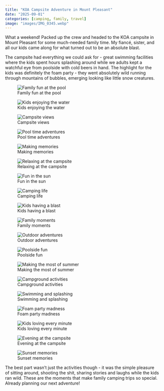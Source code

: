 ```yaml
---
title: "KOA Campsite Adventure in Mount Pleasant"
date: "2025-09-01"
categories: [camping, family, travel]
image: "images/IMG_0345.webp"
---
```


What a weekend! Packed up the crew and headed to the KOA campsite in Mount Pleasant for some much-needed family time. My fiancé, sister, and all our kids came along for what turned out to be an absolute blast.

The campsite had everything we could ask for - great swimming facilities where the kids spent hours splashing around while we adults kept a watchful eye from poolside with cold beers in hand. The highlight for the kids was definitely the foam party - they went absolutely wild running through mountains of bubbles, emerging looking like little snow creatures.

![Family fun at the pool](images/IMG_0341.webp)

![Kids enjoying the water](images/IMG_0344.webp)

![Campsite views](images/IMG_0345.webp)

![Pool time adventures](images/IMG_0353.webp)

![Making memories](images/IMG_0355.webp)

![Relaxing at the campsite](images/IMG_0356.webp)

![Fun in the sun](images/IMG_0359.webp)

![Camping life](images/IMG_0361.webp)

![Kids having a blast](images/IMG_0372.webp)

![Family moments](images/IMG_0373.webp)

![Outdoor adventures](images/IMG_0375.webp)

![Poolside fun](images/IMG_0381.webp)

![Making the most of summer](images/IMG_0382.webp)

![Campground activities](images/IMG_7301.webp)

![Swimming and splashing](images/IMG_8534.webp)

![Foam party madness](images/IMG_8536.webp)

![Kids loving every minute](images/IMG_8646.webp)

![Evening at the campsite](images/IMG_8658.webp)

![Sunset memories](images/IMG_8772.webp)

The best part wasn't just the activities though - it was the simple pleasure of sitting around, shooting the shit, sharing stories and laughs while the kids ran wild. These are the moments that make family camping trips so special. Already planning our next adventure!